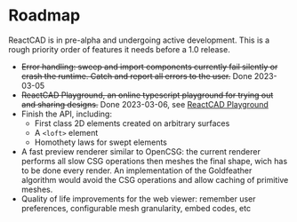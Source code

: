
<Meta title="Roadmap" />

# Roadmap

ReactCAD is in pre-alpha and undergoing active development. This is a rough priority order of features it needs before a 1.0 release.

- ~~Error handling: sweep and import components currently fail silently or crash the runtime. Catch and report all errors to the user.~~ Done 2023-03-05
- ~~ReactCAD Playground, an online typescript playground for trying out and sharing designs.~~ Done 2023-03-06, see [ReactCAD Playground](https://react-cad.github.io/playground)
- Finish the API, including:
  - First class 2D elements created on arbitrary surfaces
  - A `<loft>` element
  - Homothety laws for swept elements
- A fast preview renderer similar to OpenCSG: the current renderer performs all slow CSG operations then meshes the final shape, wich has to be done every render. An implementation of the Goldfeather algorithm would avoid the CSG operations and allow caching of primitive meshes.
- Quality of life improvements for the web viewer: remember user preferences, configurable mesh granularity, embed codes, etc
